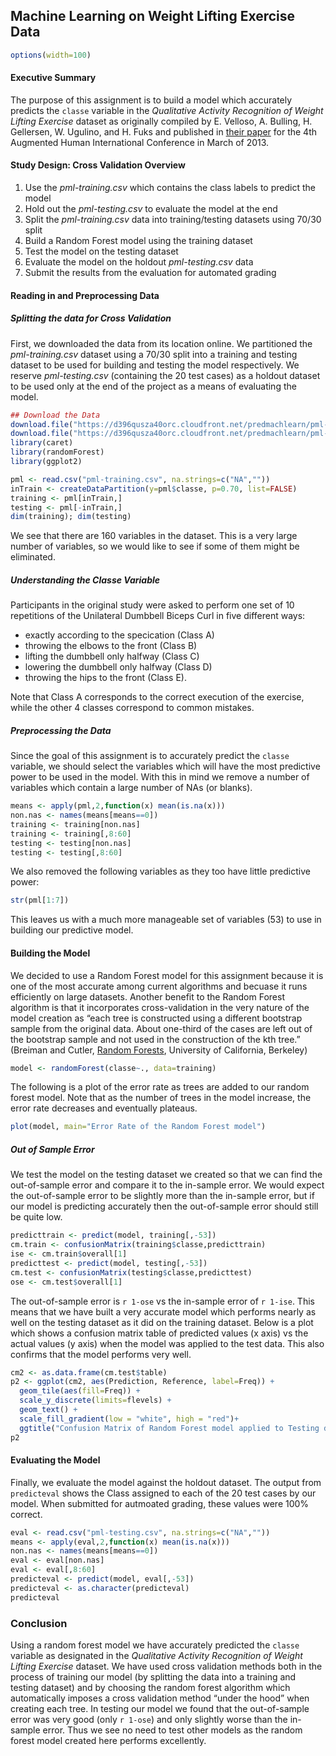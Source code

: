 Machine Learning on Weight Lifting Exercise Data
-----------------------------------------------------------
```r
options(width=100)
```
#### Executive Summary

The purpose of this assignment is to build a model which accurately predicts the `classe` variable in the *Qualitative Activity Recognition of Weight Lifting Exercise* dataset as originally compiled by E. Velloso, A. Bulling, H. Gellersen, W. Ugulino, and H. Fuks and published in [their paper](http://groupware.les.inf.puc-rio.br/public/papers/2013.Velloso.QAR-WLE.pdf) for the 4th Augmented Human International Conference in March of 2013. 

#### Study Design: Cross Validation Overview

1. Use the *pml-training.csv* which contains the class labels to predict the model
2. Hold out the *pml-testing.csv* to evaluate the model at the end
3. Split the *pml-training.csv* data into training/testing datasets using 70/30 split
4. Build a Random Forest model using the training dataset 
5. Test the model on the testing dataset
6. Evaluate the model on the holdout *pml-testing.csv* data
7. Submit the results from the evaluation for automated grading

#### Reading in and Preprocessing Data
##### Splitting the data for Cross Validation
First, we downloaded the data from its location online. We partitioned the *pml-training.csv* dataset using a 70/30 split into a training and testing dataset to be used for building and testing the model respectively. We reserve *pml-testing.csv* (containing the 20 test cases) as a holdout dataset to be used only at the end of the project as a means of evaluating the model.

```r
## Download the Data
download.file("https://d396qusza40orc.cloudfront.net/predmachlearn/pml-training.csv", "pml-training.csv", method="curl")
download.file("https://d396qusza40orc.cloudfront.net/predmachlearn/pml-testing.csv", "pml-testing.csv", method="curl")
library(caret)
library(randomForest)
library(ggplot2)
```


```r
pml <- read.csv("pml-training.csv", na.strings=c("NA",""))
inTrain <- createDataPartition(y=pml$classe, p=0.70, list=FALSE)
training <- pml[inTrain,]
testing <- pml[-inTrain,]
dim(training); dim(testing)
```

We see that there are 160 variables in the dataset. This is a very large number of variables, so we would like to see if some of them might be eliminated. 

##### Understanding the Classe Variable
Participants in the original study were asked to perform one set of 10 repetitions of the Unilateral Dumbbell Biceps Curl in five different ways: 

* exactly according to the specication (Class A)
* throwing the elbows to the front (Class B)
* lifting the dumbbell only halfway (Class C)
* lowering the dumbbell only halfway (Class D)
* throwing the hips to the front (Class E). 

Note that Class A corresponds to the correct execution of the exercise, while the other 4 classes correspond to common mistakes. 

##### Preprocessing the Data
Since the goal of this assignment is to accurately predict the `classe` variable, we should select the variables which will have the most predictive power to be used in the model. With this in mind we remove a number of variables which contain a large number of NAs (or blanks). 
```r
means <- apply(pml,2,function(x) mean(is.na(x)))
non.nas <- names(means[means==0])
training <- training[non.nas]
training <- training[,8:60]
testing <- testing[non.nas]
testing <- testing[,8:60]
```

We also removed the following variables as they too have little predictive power: 
```r
str(pml[1:7])
```

This leaves us with a much more manageable set of variables (53) to use in building our predictive model.

#### Building the Model

We decided to use a Random Forest model for this assignment because it is one of the most accurate among current algorithms and becuase it runs efficiently on large datasets. Another benefit to the Random Forest algorithm is that it incorporates cross-validation in the very nature of the model creation as "each tree is constructed using a different bootstrap sample from the original data. About one-third of the cases are left out of the bootstrap sample and not used in the construction of the kth tree." (Breiman and Cutler, [Random Forests](http://www.stat.berkeley.edu/~breiman/RandomForests/cc_home.htm), University of California, Berkeley)

```r
model <- randomForest(classe~., data=training)
```

The following is a plot of the error rate as trees are added to our random forest model. Note that as the number of trees in the model increase, the error rate decreases and eventually plateaus.

```r
plot(model, main="Error Rate of the Random Forest model")
```

##### Out of Sample Error
We test the model on the testing dataset we created so that we can find the out-of-sample error and compare it to the in-sample error. We would expect the out-of-sample error to be slightly more than the in-sample error, but if our model is predicting accurately then the out-of-sample error should still be quite low.

```r
predicttrain <- predict(model, training[,-53])
cm.train <- confusionMatrix(training$classe,predicttrain)
ise <- cm.train$overall[1]
predicttest <- predict(model, testing[,-53])
cm.test <- confusionMatrix(testing$classe,predicttest)
ose <- cm.test$overall[1]
```

The out-of-sample error is `r 1-ose` vs the in-sample error of `r 1-ise`. This means that we have built a very accurate model which performs nearly as well on the testing dataset as it did on the training dataset. Below is a plot which shows a confusion matrix table of predicted values (x axis) vs the actual values (y axis) when the model was applied to the test data. This also confirms that the model performs very well.

```r
cm2 <- as.data.frame(cm.test$table)
p2 <- ggplot(cm2, aes(Prediction, Reference, label=Freq)) +
  geom_tile(aes(fill=Freq)) +
  scale_y_discrete(limits=flevels) +
  geom_text() +
  scale_fill_gradient(low = "white", high = "red")+
  ggtitle("Confusion Matrix of Random Forest model applied to Testing dataset")
p2
```

#### Evaluating the Model

Finally, we evaluate the model against the holdout dataset. The output from `predicteval` shows the Class assigned to each of the 20 test cases by our model. When submitted for autmoated grading, these values were 100% correct. 

```r
eval <- read.csv("pml-testing.csv", na.strings=c("NA",""))
means <- apply(eval,2,function(x) mean(is.na(x)))
non.nas <- names(means[means==0])
eval <- eval[non.nas]
eval <- eval[,8:60]
predicteval <- predict(model, eval[,-53])
predicteval <- as.character(predicteval)
predicteval
```

### Conclusion

Using a random forest model we have accurately predicted the `classe` variable as designated in the *Qualitative Activity Recognition of Weight Lifting Exercise* dataset. We have used cross validation methods both in the process of training our model (by splitting the data into a training and testing dataset) and by choosing the random forest algorithm which automatically imposes a cross validation method "under the hood" when creating each tree. In testing our model we found that the out-of-sample error was very good (only `r 1-ose`) and only slightly worse than the in-sample error. Thus we see no need to test other models as the random forest model created here performs excellently. 

